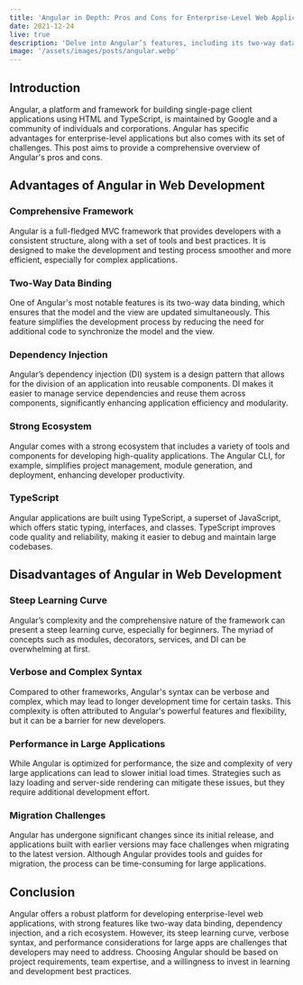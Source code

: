 ```yaml
---
title: 'Angular in Depth: Pros and Cons for Enterprise-Level Web Applications'
date: 2021-12-24
live: true
description: 'Delve into Angular’s features, including its two-way data binding and dependency injection, and weigh these against its complexity and steep learning curve.'
image: '/assets/images/posts/angular.webp'
---
```


## Introduction

Angular, a platform and framework for building single-page client applications using HTML and TypeScript, is maintained by Google and a community of individuals and corporations. Angular has specific advantages for enterprise-level applications but also comes with its set of challenges. This post aims to provide a comprehensive overview of Angular's pros and cons.

## Advantages of Angular in Web Development

### Comprehensive Framework

Angular is a full-fledged MVC framework that provides developers with a consistent structure, along with a set of tools and best practices. It is designed to make the development and testing process smoother and more efficient, especially for complex applications.

### Two-Way Data Binding

One of Angular's most notable features is its two-way data binding, which ensures that the model and the view are updated simultaneously. This feature simplifies the development process by reducing the need for additional code to synchronize the model and the view.

### Dependency Injection

Angular’s dependency injection (DI) system is a design pattern that allows for the division of an application into reusable components. DI makes it easier to manage service dependencies and reuse them across components, significantly enhancing application efficiency and modularity.

### Strong Ecosystem

Angular comes with a strong ecosystem that includes a variety of tools and components for developing high-quality applications. The Angular CLI, for example, simplifies project management, module generation, and deployment, enhancing developer productivity.

### TypeScript

Angular applications are built using TypeScript, a superset of JavaScript, which offers static typing, interfaces, and classes. TypeScript improves code quality and reliability, making it easier to debug and maintain large codebases.

## Disadvantages of Angular in Web Development

### Steep Learning Curve

Angular’s complexity and the comprehensive nature of the framework can present a steep learning curve, especially for beginners. The myriad of concepts such as modules, decorators, services, and DI can be overwhelming at first.

### Verbose and Complex Syntax

Compared to other frameworks, Angular's syntax can be verbose and complex, which may lead to longer development time for certain tasks. This complexity is often attributed to Angular's powerful features and flexibility, but it can be a barrier for new developers.

### Performance in Large Applications

While Angular is optimized for performance, the size and complexity of very large applications can lead to slower initial load times. Strategies such as lazy loading and server-side rendering can mitigate these issues, but they require additional development effort.

### Migration Challenges

Angular has undergone significant changes since its initial release, and applications built with earlier versions may face challenges when migrating to the latest version. Although Angular provides tools and guides for migration, the process can be time-consuming for large applications.

## Conclusion

Angular offers a robust platform for developing enterprise-level web applications, with strong features like two-way data binding, dependency injection, and a rich ecosystem. However, its steep learning curve, verbose syntax, and performance considerations for large apps are challenges that developers may need to address. Choosing Angular should be based on project requirements, team expertise, and a willingness to invest in learning and development best practices.


